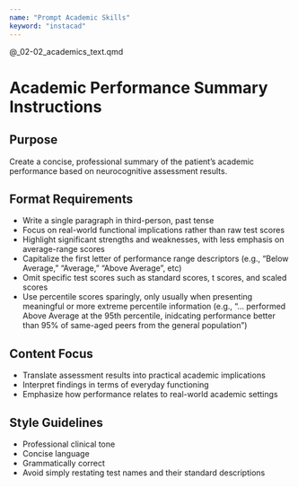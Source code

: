 ```yaml
---
name: "Prompt Academic Skills"
keyword: "instacad"
---
```


@_02-02_academics_text.qmd

# Academic Performance Summary Instructions

## Purpose

Create a concise, professional summary of the patient's academic performance based on neurocognitive assessment results.

## Format Requirements

- Write a single paragraph in third-person, past tense
- Focus on real-world functional implications rather than raw test scores
- Highlight significant strengths and weaknesses, with less emphasis on average-range scores
- Capitalize the first letter of performance range descriptors (e.g., "Below Average," "Average," "Above Average", etc)
- Omit specific test scores such as standard scores, t scores, and scaled scores
- Use percentile scores sparingly, only usually when presenting meaningful or more extreme percentile information (e.g., "... performed Above Average at the 95th percentile, inidcating performance better than 95% of same-aged peers from the general population")

## Content Focus

- Translate assessment results into practical academic implications
- Interpret findings in terms of everyday functioning
- Emphasize how performance relates to real-world academic settings

## Style Guidelines

- Professional clinical tone
- Concise language
- Grammatically correct
- Avoid simply restating test names and their standard descriptions
